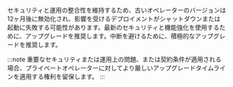 <!-- Used by: All Private Operator guides plus Private Operator overview (guides/integration-options-private-operator.md) -->

セキュリティと運用の整合性を維持するため、古いオペレーターのバージョンは12ヶ月後に無効化され、影響を受けるデプロイメントがシャットダウンまたは起動に失敗する可能性があります。最新のセキュリティと機能強化を使用するために、アップグレードを推奨します。中断を避けるために、積極的なアップグレードを推奨します。

:::note
重要なセキュリティまたは運用上の問題、または契約条件が適用される場合、プライベートオペレーターに対してより厳しいアップグレードタイムラインを適用する権利を留保します。
:::